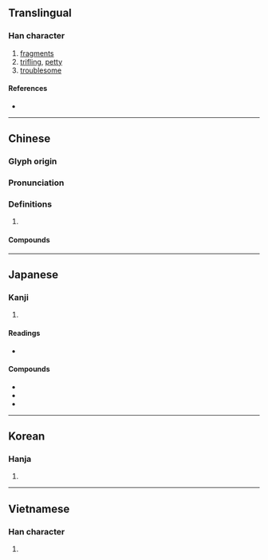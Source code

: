 {{also|琐}}
{{character info/new}}
==Translingual==

===Han character===
{{Han char|rn=96|rad=玉|as=10|sn=14|four=19186|canj=MGFBC|ids=⿰𤣩𧴪}}

# [[fragments]]
# [[trifling]], [[petty]]
# [[troublesome]]

====References====
* {{Han ref|kx=0738.230|dkj=21147|dj=1149.070|hdz=21130.150|uh=7463|ud=29795|bh=BABE|bd=47806}}

----

==Chinese==
{{zh-forms|s=琐}}

===Glyph origin===
{{Han etym}}

===Pronunciation===
{{zh-pron
|m=suǒ
|c=so2
|mn=só
|mc=y
|oc=y
|cat=
}}

===Definitions===
{{zh-hanzi}}

# {{rfdef|zh}}

====Compounds====
{{zh-der|北夢瑣言|委瑣|孱瑣|嵬瑣|煩瑣|猥瑣|瑣事|瑣務|瑣尾流離|瑣屑|瑣才|瑣瑣|瑣碎|瑣窗|瑣細|瑣聞|瑣賤|瑣闈|瑣闥|繁瑣|聯瑣}}

----

==Japanese==

===Kanji===
{{ja-kanji|grade=|rs=玉10}}

# {{defn|lang=ja|sort=玉10}}

====Readings====
* {{ja-readings|on=[[さ]] (sa)|kun=[[ちいさい]] (chiisai)}}

====Compounds====
* {{ja-r|瑣事|さじ}}
* {{ja-r|瑣末|さまつ}}
* {{ja-r|煩瑣|はんさ}}

----

==Korean==

===Hanja===
{{ko-hanja|hangeul=쇄|eumhun=|rv=swae|mr=swae|y=sway}}

# {{defn|lang=ko|sort=玉10}}

----

==Vietnamese==

===Han character===
{{vi-hantu|toả|rs=玉10}}

# {{defn|lang=vi|sort=玉10}}